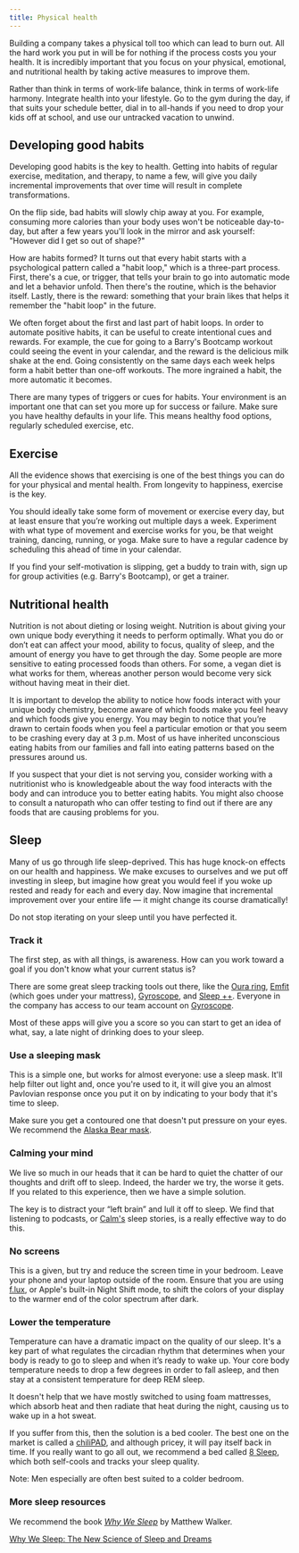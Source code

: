 ```yaml
---
title: Physical health
---
```



Building a company takes a physical toll too which can lead to burn out. All the hard work you put in will be for nothing if the process costs you your health. It is incredibly important that you focus on your physical, emotional, and nutritional health by taking active measures to improve them.

Rather than think in terms of work-life balance, think in terms of work-life harmony. Integrate health into your lifestyle. Go to the gym during the day, if that suits your schedule better, dial in to all-hands if you need to drop your kids off at school, and use our untracked vacation to unwind.

## Developing good habits

Developing good habits is the key to health. Getting into habits of regular exercise, meditation, and therapy, to name a few, will give you daily incremental improvements that over time will result in complete transformations.

On the flip side, bad habits will slowly chip away at you. For example, consuming more calories than your body uses won't be noticeable day-to-day, but after a few years you'll look in the mirror and ask yourself: "However did I get so out of shape?"

How are habits formed? It turns out that every habit starts with a psychological pattern called a "habit loop," which is a three-part process. First, there's a cue, or trigger, that tells your brain to go into automatic mode and let a behavior unfold. Then there's the routine, which is the behavior itself. Lastly, there is the reward: something that your brain likes that helps it remember the "habit loop" in the future.

We often forget about the first and last part of habit loops. In order to automate positive habits, it can be useful to create intentional cues and rewards. For example, the cue for going to a Barry's Bootcamp workout could seeing the event in your calendar, and the reward is the delicious milk shake at the end. Going consistently on the same days each week helps form a habit better than one-off workouts. The more ingrained a habit, the more automatic it becomes.

There are many types of triggers or cues for habits. Your environment is an important one that can set you more up for success or failure. Make sure you have healthy defaults in your life. This means healthy food options, regularly scheduled exercise, etc.

## Exercise

All the evidence shows that exercising is one of the best things you can do for your physical and mental health. From longevity to happiness, exercise is the key.

You should ideally take some form of movement or exercise every day, but at least ensure that you’re working out multiple days a week. Experiment with what type of movement and exercise works for you, be that weight training, dancing, running, or yoga. Make sure to have a regular cadence by scheduling this ahead of time in your calendar.

If you find your self-motivation is slipping, get a buddy to train with, sign up for group activities (e.g. Barry's Bootcamp), or get a trainer.

## Nutritional health

Nutrition is not about dieting or losing weight. Nutrition is about giving your own unique body everything it needs to perform optimally. What you do or don’t eat can affect your mood, ability to focus, quality of sleep, and the amount of energy you have to get through the day. Some people are more sensitive to eating processed foods than others. For some, a vegan diet is what works for them, whereas another person would become very sick without having meat in their diet.

It is important to develop the ability to notice how foods interact with your unique body chemistry, become aware of which foods make you feel heavy and which foods give you energy. You may begin to notice that you’re drawn to certain foods when you feel a particular emotion or that you seem to be crashing every day at 3 p.m. Most of us have inherited unconscious eating habits from our families and fall into eating patterns based on the pressures around us.

If you suspect that your diet is not serving you, consider working with a nutritionist who is knowledgeable about the way food interacts with the body and can introduce you to better eating habits. You might also choose to consult a naturopath who can offer testing to find out if there are any foods that are causing problems for you.

## Sleep

Many of us go through life sleep-deprived. This has huge knock-on effects on our health and happiness. We make excuses to ourselves and we put off investing in sleep, but imagine how great you would feel if you woke up rested and ready for each and every day. Now imagine that incremental improvement over your entire life — it might change its course dramatically!

Do not stop iterating on your sleep until you have perfected it.

### Track it

The first step, as with all things, is awareness. How can you work toward a goal if you don't know what your current status is?

There are some great sleep tracking tools out there, like the [Oura ring](https://ouraring.com/), [Emfit](https://www.emfit.com/) (which goes under your mattress), [Gyroscope](http://gyrosco.pe/), and [Sleep ++](https://apps.apple.com/us/app/sleep/id1038440371). Everyone in the company has access to our team account on [Gyroscope](http://gyrosco.pe/).

Most of these apps will give you a score so you can start to get an idea of what, say, a late night of drinking does to your sleep.

### Use a sleeping mask

This is a simple one, but works for almost everyone: use a sleep mask. It'll help filter out light and, once you're used to it, it will give you an almost Pavlovian response once you put it on by indicating to your body that it's time to sleep.

Make sure you get a contoured one that doesn't put pressure on your eyes. We recommend the [Alaska Bear mask](https://www.amazon.com/Alaska-Natural-Sleep-Blindfold-Smooth/dp/B00GSO1D9O).

### Calming your mind

We live so much in our heads that it can be hard to quiet the chatter of our thoughts and drift off to sleep. Indeed, the harder we try, the worse it gets. If you related to this experience, then we have a simple solution.

The key is to distract your “left brain” and lull it off to sleep. We find that listening to podcasts, or [Calm's](https://www.calm.com/) sleep stories, is a really effective way to do this.

### No screens

This is a given, but try and reduce the screen time in your bedroom. Leave your phone and your laptop outside of the room. Ensure that you are using [f.lux](https://justgetflux.com/), or Apple's built-in Night Shift mode, to shift the colors of your display to the warmer end of the color spectrum after dark.

### Lower the temperature

Temperature can have a dramatic impact on the quality of our sleep. It's a key part of what regulates the circadian rhythm that determines when your body is ready to go to sleep and when it’s ready to wake up. Your core body temperature needs to drop a few degrees in order to fall asleep, and then stay at a consistent temperature for deep REM sleep.

It doesn't help that we have mostly switched to using foam mattresses, which absorb heat and then radiate that heat during the night, causing us to wake up in a hot sweat.

If you suffer from this, then the solution is a bed cooler. The best one on the market is called a [chiliPAD](https://www.chilitechnology.com/products/chilipad-sleep-system), and although pricey, it will pay itself back in time. If you really want to go all out, we recommend a bed called [8 Sleep](https://eightsleep.com/), which both self-cools and tracks your sleep quality.

Note: Men especially are often best suited to a colder bedroom.

### More sleep resources

We recommend the book *[Why We Sleep](https://www.amazon.com/dp/B06Y649387/ref=dp-kindle-redirect?_encoding=UTF8&btkr=1)* by Matthew Walker.

[Why We Sleep: The New Science of Sleep and Dreams](https://www.amazon.com/dp/B06Y649387/ref=dp-kindle-redirect?_encoding=UTF8&btkr=1)
